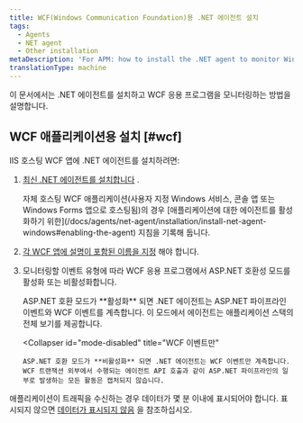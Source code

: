 ```yaml
---
title: WCF(Windows Communication Foundation)용 .NET 에이전트 설치
tags:
  - Agents
  - NET agent
  - Other installation
metaDescription: 'For APM: how to install the .NET agent to monitor Windows Communication Foundation (WCF) applications.'
translationType: machine
---
```


이 문서에서는 .NET 에이전트를 설치하고 WCF 응용 프로그램을 모니터링하는 방법을 설명합니다.

## WCF 애플리케이션용 설치 [#wcf]

IIS 호스팅 WCF 앱에 .NET 에이전트를 설치하려면:

1. [최신 .NET 에이전트를 설치합니다](/docs/agents/net-agent/installation/install-net-agent-windows) .

   <Callout variant="important">
     자체 호스팅 WCF 애플리케이션(사용자 지정 Windows 서비스, 콘솔 앱 또는 Windows Forms 앱으로 호스팅됨)의 경우 [애플리케이션에 대한 에이전트를 활성화하기 위한](/docs/agents/net-agent/installation/install-net-agent-windows#enabling-the-agent) 지침을 기록해 둡니다.
   </Callout>

2. [각 WCF 앱에 설명이 포함된 이름을 지정](/docs/agents/net-agent/installation-and-configuration/naming-your-net-application#naming-non-iis) 해야 합니다.

3. 모니터링할 이벤트 유형에 따라 WCF 응용 프로그램에서 ASP.NET 호환성 모드를 활성화 또는 비활성화합니다.

   <CollapserGroup>
     <Collapser
       id="mode-enabled"
       title="ASP.NET 파이프라인 이벤트 및 WCF 이벤트"
     >
       ASP.NET 호환 모드가 **활성화** 되면 .NET 에이전트는 ASP.NET 파이프라인 이벤트와 WCF 이벤트를 계측합니다. 이 모드에서 에이전트는 애플리케이션 스택의 전체 보기를 제공합니다.
     </Collapser>

     <Collapser
       id="mode-disabled"
       title="WCF 이벤트만"
     >
       ASP.NET 호환 모드가 **비활성화** 되면 .NET 에이전트는 WCF 이벤트만 계측합니다. WCF 트랜잭션 외부에서 수행되는 에이전트 API 호출과 같이 ASP.NET 파이프라인의 일부로 발생하는 모든 활동은 캡처되지 않습니다.
     </Collapser>
   </CollapserGroup>

애플리케이션이 트래픽을 수신하는 경우 데이터가 몇 분 이내에 표시되어야 합니다. 표시되지 않으면 [데이터가 표시되지 않음](/docs/agents/net-agent/troubleshooting/no-data-appears-net) 을 참조하십시오.

<InstallFeedback/>